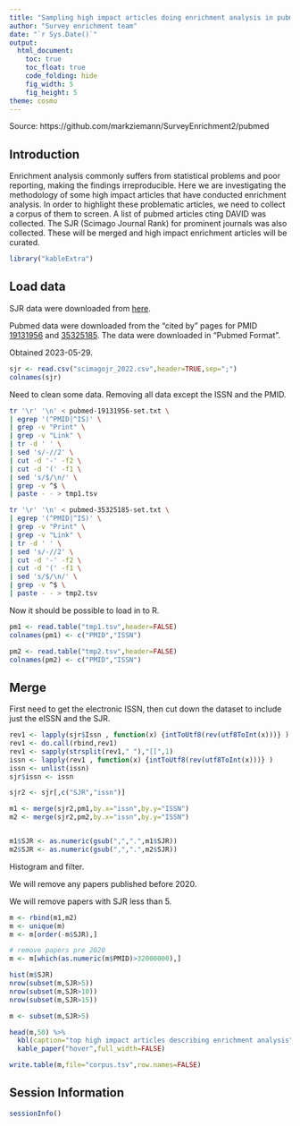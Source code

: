 ```yaml
---
title: "Sampling high impact articles doing enrichment analysis in pubmed"
author: "Survey enrichment team"
date: "`r Sys.Date()`"
output:
  html_document:
    toc: true
    toc_float: true
    code_folding: hide
    fig_width: 5
    fig_height: 5
theme: cosmo
---
```


Source: https://github.com/markziemann/SurveyEnrichment2/pubmed

## Introduction

Enrichment analysis commonly suffers from statistical problems and poor reporting, making the findings
irreproducible.
Here we are investigating the methodology of some high impact articles that have conducted enrichment
analysis.
In order to highlight these problematic articles, we need to collect a corpus of them to screen.
A list of pubmed articles cting DAVID was collected.
The SJR (Scimago Journal Rank) for prominent journals was also collected.
These will be merged and high impact enrichment articles will be curated.

```r

library("kableExtra")

```

## Load data

SJR data were downloaded from [here](https://www.scimagojr.com/journalrank.php?min=200&min_type=cd).

Pubmed data were downloaded from the "cited by" pages for PMID [19131956](https://pubmed.ncbi.nlm.nih.gov/?linkname=pubmed_pubmed_citedin&from_uid=19131956) and [35325185](https://pubmed.ncbi.nlm.nih.gov/?linkname=pubmed_pubmed_citedin&from_uid=35325185).
The data were downloaded in "Pubmed Format".

Obtained 2023-05-29.

```r

sjr <- read.csv("scimagojr_2022.csv",header=TRUE,sep=";")
colnames(sjr)

```

Need to clean some data.
Removing all data except the ISSN and the PMID.

```bash

tr '\r' '\n' < pubmed-19131956-set.txt \
| egrep '(^PMID|^IS)' \
| grep -v "Print" \
| grep -v "Link" \
| tr -d ' ' \
| sed 's/-//2' \
| cut -d '-' -f2 \
| cut -d '(' -f1 \
| sed 's/$/\n/' \
| grep -v ^$ \
| paste - - > tmp1.tsv

tr '\r' '\n' < pubmed-35325185-set.txt \
| egrep '(^PMID|^IS)' \
| grep -v "Print" \
| grep -v "Link" \
| tr -d ' ' \
| sed 's/-//2' \
| cut -d '-' -f2 \
| cut -d '(' -f1 \
| sed 's/$/\n/' \
| grep -v ^$ \
| paste - - > tmp2.tsv

```

Now it should be possible to load in to R.

```r

pm1 <- read.table("tmp1.tsv",header=FALSE)
colnames(pm1) <- c("PMID","ISSN")

pm2 <- read.table("tmp2.tsv",header=FALSE)
colnames(pm2) <- c("PMID","ISSN")

```

## Merge

First need to get the electronic ISSN, then cut down the dataset to
include just the eISSN and the SJR.

```r

rev1 <- lapply(sjr$Issn , function(x) {intToUtf8(rev(utf8ToInt(x)))} )
rev1 <- do.call(rbind,rev1)
rev1 <- sapply(strsplit(rev1," "),"[[",1)
issn <- lapply(rev1 , function(x) {intToUtf8(rev(utf8ToInt(x)))} )
issn <- unlist(issn)
sjr$issn <- issn

sjr2 <- sjr[,c("SJR","issn")]

m1 <- merge(sjr2,pm1,by.x="issn",by.y="ISSN")
m2 <- merge(sjr2,pm2,by.x="issn",by.y="ISSN")


m1$SJR <- as.numeric(gsub(",",".",m1$SJR))
m2$SJR <- as.numeric(gsub(",",".",m2$SJR))

```

Histogram and filter.

We will remove any papers published before 2020.

We will remove papers with SJR less than 5.

```r

m <- rbind(m1,m2)
m <- unique(m)
m <- m[order(-m$SJR),]

# remove papers pre 2020
m <- m[which(as.numeric(m$PMID)>32000000),]

hist(m$SJR)
nrow(subset(m,SJR>5))
nrow(subset(m,SJR>10))
nrow(subset(m,SJR>15))

m <- subset(m,SJR>5)

head(m,50) %>%
  kbl(caption="top high impact articles describing enrichment analysis") %>%
  kable_paper("hover",full_width=FALSE)

write.table(m,file="corpus.tsv",row.names=FALSE)

```

## Session Information

```r

sessionInfo()

```

